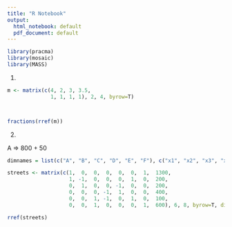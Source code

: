 ```yaml
---
title: "R Notebook"
output:
  html_notebook: default
  pdf_document: default
---
```


```r
library(pracma)
library(mosaic)
library(MASS)
```


1.

```r
m <- matrix(c(4, 2, 3, 3.5,
              1, 1, 1, 1), 2, 4, byrow=T)



fractions(rref(m))
```


2.

A => 800 + 50

```r

dimnames = list(c("A", "B", "C", "D", "E", "F"), c("x1", "x2", "x3", "x4", "x5", "x6", "x7", "VS"))

streets <- matrix(c(1,  0,  0,  0,  0,  0,  1,  1300,
                    1, -1,  0,  0,  0,  1,  0,  200,
                    0,  1,  0,  0, -1,  0,  0,  200,
                    0,  0,  0, -1,  1,  0,  0,  400,
                    0,  0,  1, -1,  0,  1,  0,  100,
                    0,  0,  1,  0,  0,  0,  1,  600), 6, 8, byrow=T, dimnames=dimnames)

rref(streets)

```